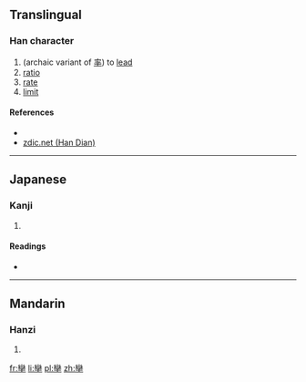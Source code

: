 ==Translingual==

===Han character===
{{Han char|rn=24|rad=十|as=19|sn=21|four=|canj=女火十 (VFJ)|ids=⿱[[䜌]][[十]]}}

# (archaic variant of [[率]]) to [[lead]]
# [[ratio]]
# [[rate]]
# [[limit]]

====References====
* {{Han ref|kx=0157.230|dkj=02772|dj=0361.130|hdz=10067.130|uh=535B|ud=21339}}
*[http://www.zdic.net/z/16/js/535B.htm zdic.net (Han Dian)]

----

==Japanese==

===Kanji===
{{ja-kanji|grade=|rs=十19}}

# {{defn|lang=ja|sort=十19}}

====Readings====
* {{ja-readings|on=[[しゅつ]] (shutsu)|kun=[[ひきいる]] (hikiiru)}}

----

==Mandarin==

===Hanzi===
{{cmn-hanzi|pin=[[shuài]] ([[shuai4]])|wg=shuai<sup>4</sup>}}

# {{defn|lang=cmn|sort=十19}}

[[fr:卛]]
[[li:卛]]
[[pl:卛]]
[[zh:卛]]